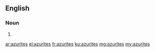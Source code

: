 ==English==

===Noun===
{{head|en|plural}}

# {{plural of|azurite|lang=en}}

[[ar:azurites]]
[[el:azurites]]
[[fr:azurites]]
[[ku:azurites]]
[[mg:azurites]]
[[my:azurites]]